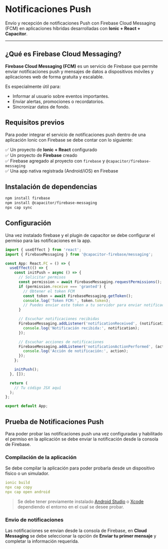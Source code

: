 
# Notificaciones Push

Envío y recepción de notificaciones Push con Firebase Cloud Messaging (FCM) en aplicaciones híbridas desarrolladas con **Ionic + React + Capacitor**.

---

## ¿Qué es Firebase Cloud Messaging?

**Firebase Cloud Messaging (FCM)** es un servicio de Firebase que permite enviar notificaciones push y mensajes de datos a dispositivos móviles y aplicaciones web de forma gratuita y escalable.

Es especialmente útil para:

- Informar al usuario sobre eventos importantes.
- Enviar alertas, promociones o recordatorios.
- Sincronizar datos de fondo.



## Requisitos previos

Para poder integrar el servicio de notificaciones push dentro de una aplicación Ionic con Firebase se debe contar con lo siguiente: 

✅ Un proyecto de **Ionic + React** configurado  
✅ Un proyecto de **Firebase** creado  
✅ Firebase agregado al proyecto con `firebase` y `@capacitor/firebase-messaging`  
✅ Una app nativa registrada (Android/iOS) en Firebase  


## Instalación de dependencias

```bash
npm install firebase
npm install @capacitor/firebase-messaging
npx cap sync
```


## Configuración 

Una vez instalado firebase y el plugin de capacitor se debe configurar el permiso para las notificaciones en la app.

```js title="App.tsx"
import { useEffect } from 'react';
import { FirebaseMessaging } from '@capacitor-firebase/messaging';

const App: React.FC = () => {
  useEffect(() => {
    const initPush = async () => {
      // Solicitar permisos
      const permission = await FirebaseMessaging.requestPermissions();
      if (permission.receive === 'granted') {
        // Obtener el token FCM
        const token = await FirebaseMessaging.getToken();
        console.log('Token FCM:', token.token);
        // Puedes enviar este token a tu servidor para enviar notificaciones específicas
      }

      // Escuchar notificaciones recibidas
      FirebaseMessaging.addListener('notificationReceived', (notification) => {
        console.log('Notificación recibida:', notification);
      });

      // Escuchar acciones de notificaciones
      FirebaseMessaging.addListener('notificationActionPerformed', (action) => {
        console.log('Acción de notificación:', action);
      });
    };

    initPush();
  }, []);

  return (
    // Tu código JSX aquí
  );
};

export default App;
```

## Prueba de Notificaciones Push

Para poder probar las notificaciones push una vez configuradas y habilitado el permiso en la aplicación se debe enviar la notificación desde la consola de Firebase.

### Compilación de la aplicación

Se debe compilar la aplicación para poder probarla desde un dispositivo físico o un simulador. 

```yaml
ionic build
npx cap copy
npx cap open android
```
> Se debe tener previamente instalado [Android Studio](https://developer.android.com/studio?hl=es-419) o [Xcode](https://developer.apple.com/xcode/) dependiendo el entorno en el cual se desee probar.

### Envio de notificaciones

Las notificaciones se envian desde la consola de Firebase, en **Cloud Messaging** se debe seleccionar la opción de **Enviar tu primer mensaje** y completar la información requerida.

